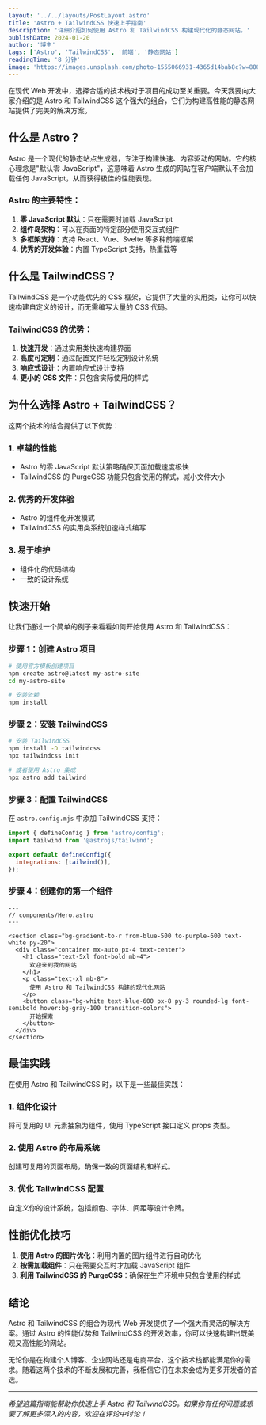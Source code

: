 ```yaml
---
layout: '../../layouts/PostLayout.astro'
title: 'Astro + TailwindCSS 快速上手指南'
description: '详细介绍如何使用 Astro 和 TailwindCSS 构建现代化的静态网站。'
publishDate: 2024-01-20
author: '博主'
tags: ['Astro', 'TailwindCSS', '前端', '静态网站']
readingTime: '8 分钟'
image: 'https://images.unsplash.com/photo-1555066931-4365d14bab8c?w=800&h=400&fit=crop'
---
```



在现代 Web 开发中，选择合适的技术栈对于项目的成功至关重要。今天我要向大家介绍的是 Astro 和 TailwindCSS 这个强大的组合，它们为构建高性能的静态网站提供了完美的解决方案。

## 什么是 Astro？

Astro 是一个现代的静态站点生成器，专注于构建快速、内容驱动的网站。它的核心理念是"默认零 JavaScript"，这意味着 Astro 生成的网站在客户端默认不会加载任何 JavaScript，从而获得极佳的性能表现。

### Astro 的主要特性：

1. **零 JavaScript 默认**：只在需要时加载 JavaScript
2. **组件岛架构**：可以在页面的特定部分使用交互式组件
3. **多框架支持**：支持 React、Vue、Svelte 等多种前端框架
4. **优秀的开发体验**：内置 TypeScript 支持，热重载等

## 什么是 TailwindCSS？

TailwindCSS 是一个功能优先的 CSS 框架，它提供了大量的实用类，让你可以快速构建自定义的设计，而无需编写大量的 CSS 代码。

### TailwindCSS 的优势：

1. **快速开发**：通过实用类快速构建界面
2. **高度可定制**：通过配置文件轻松定制设计系统
3. **响应式设计**：内置响应式设计支持
4. **更小的 CSS 文件**：只包含实际使用的样式

## 为什么选择 Astro + TailwindCSS？

这两个技术的结合提供了以下优势：

### 1. 卓越的性能
- Astro 的零 JavaScript 默认策略确保页面加载速度极快
- TailwindCSS 的 PurgeCSS 功能只包含使用的样式，减小文件大小

### 2. 优秀的开发体验
- Astro 的组件化开发模式
- TailwindCSS 的实用类系统加速样式编写

### 3. 易于维护
- 组件化的代码结构
- 一致的设计系统

## 快速开始

让我们通过一个简单的例子来看看如何开始使用 Astro 和 TailwindCSS：

### 步骤 1：创建 Astro 项目

```bash
# 使用官方模板创建项目
npm create astro@latest my-astro-site
cd my-astro-site

# 安装依赖
npm install
```

### 步骤 2：安装 TailwindCSS

```bash
# 安装 TailwindCSS
npm install -D tailwindcss
npx tailwindcss init

# 或者使用 Astro 集成
npx astro add tailwind
```

### 步骤 3：配置 TailwindCSS

在 `astro.config.mjs` 中添加 TailwindCSS 支持：

```javascript
import { defineConfig } from 'astro/config';
import tailwind from '@astrojs/tailwind';

export default defineConfig({
  integrations: [tailwind()],
});
```

### 步骤 4：创建你的第一个组件

```astro
---
// components/Hero.astro
---

<section class="bg-gradient-to-r from-blue-500 to-purple-600 text-white py-20">
  <div class="container mx-auto px-4 text-center">
    <h1 class="text-5xl font-bold mb-4">
      欢迎来到我的网站
    </h1>
    <p class="text-xl mb-8">
      使用 Astro 和 TailwindCSS 构建的现代化网站
    </p>
    <button class="bg-white text-blue-600 px-8 py-3 rounded-lg font-semibold hover:bg-gray-100 transition-colors">
      开始探索
    </button>
  </div>
</section>
```

## 最佳实践

在使用 Astro 和 TailwindCSS 时，以下是一些最佳实践：

### 1. 组件化设计
将可复用的 UI 元素抽象为组件，使用 TypeScript 接口定义 props 类型。

### 2. 使用 Astro 的布局系统
创建可复用的页面布局，确保一致的页面结构和样式。

### 3. 优化 TailwindCSS 配置
自定义你的设计系统，包括颜色、字体、间距等设计令牌。

## 性能优化技巧

1. **使用 Astro 的图片优化**：利用内置的图片组件进行自动优化
2. **按需加载组件**：只在需要交互时才加载 JavaScript 组件
3. **利用 TailwindCSS 的 PurgeCSS**：确保在生产环境中只包含使用的样式

## 结论

Astro 和 TailwindCSS 的组合为现代 Web 开发提供了一个强大而灵活的解决方案。通过 Astro 的性能优势和 TailwindCSS 的开发效率，你可以快速构建出既美观又高性能的网站。

无论你是在构建个人博客、企业网站还是电商平台，这个技术栈都能满足你的需求。随着这两个技术的不断发展和完善，我相信它们在未来会成为更多开发者的首选。

---

*希望这篇指南能帮助你快速上手 Astro 和 TailwindCSS。如果你有任何问题或想要了解更多深入的内容，欢迎在评论中讨论！*